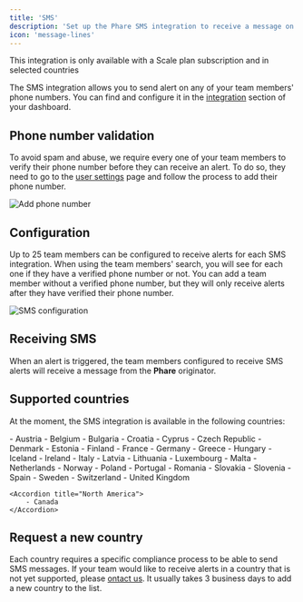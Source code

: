 ```yaml
---
title: 'SMS'
description: 'Set up the Phare SMS integration to receive a message on your phone when your website or server is down.'
icon: 'message-lines'
---
```


<Warning>This integration is only available with a Scale plan subscription and in selected countries</Warning>

The SMS integration allows you to send alert on any of your team members' phone numbers. You can find and configure it in the [integration](https://app.phare.io/organization/apps) section of your dashboard.

## Phone number validation

To avoid spam and abuse, we require every one of your team members to verify their phone number before they can receive an alert. To do so, they need to go to the [user settings](https://app.phare.io/user/settings) page and follow the process to add their phone number.

<Frame type="glass">
  <img class="border rounded-lg" src="/images/integrations/sms/add-phone-number.webp" alt="Add phone number" />
</Frame>

## Configuration

Up to 25 team members can be configured to receive alerts for each SMS integration. When using the team members' search, you will see for each one if they have a verified phone number or not. You can add a team member without a verified phone number, but they will only receive alerts after they have verified their phone number.

<Frame type="glass">
  <img class="border rounded-lg" src="/images/integrations/sms/sms-configuration.webp" alt="SMS configuration" />
</Frame>

## Receiving SMS

When an alert is triggered, the team members configured to receive SMS alerts will receive a message from the **Phare** originator.

## Supported countries

At the moment, the SMS integration is available in the following countries:

<AccordionGroup>
    <Accordion title="Europe">
        - Austria
        - Belgium
        - Bulgaria
        - Croatia
        - Cyprus
        - Czech Republic
        - Denmark
        - Estonia
        - Finland
        - France
        - Germany
        - Greece
        - Hungary
        - Iceland
        - Ireland
        - Italy
        - Latvia
        - Lithuania
        - Luxembourg
        - Malta
        - Netherlands
        - Norway
        - Poland
        - Portugal
        - Romania
        - Slovakia
        - Slovenia
        - Spain
        - Sweden
        - Switzerland
        - United Kingdom
    </Accordion>

    <Accordion title="North America">
        - Canada
    </Accordion>
</AccordionGroup>

## Request a new country

Each country requires a specific compliance process to be able to send SMS messages. If your team would like to receive alerts in a country that is not yet supported, please [ontact us](mailto:contact@phare.io). It usually takes 3 business days to add a new country to the list.
